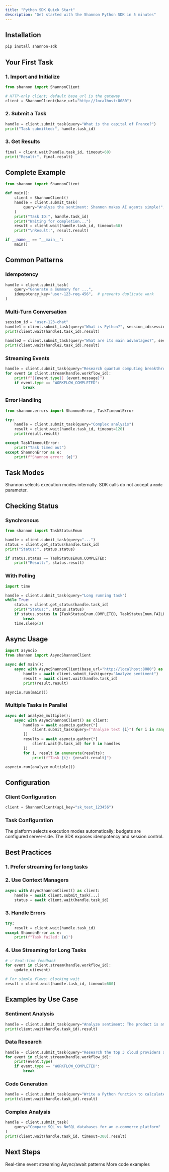 ```yaml
---
title: "Python SDK Quick Start"
description: "Get started with the Shannon Python SDK in 5 minutes"
---
```


## Installation

```bash
pip install shannon-sdk
```

## Your First Task

### 1. Import and Initialize

```python
from shannon import ShannonClient

# HTTP-only client; default base_url is the gateway
client = ShannonClient(base_url="http://localhost:8080")
```

### 2. Submit a Task

```python
handle = client.submit_task(query="What is the capital of France?")
print("Task submitted:", handle.task_id)
```

### 3. Get Results

```python
final = client.wait(handle.task_id, timeout=60)
print("Result:", final.result)
```

## Complete Example

```python
from shannon import ShannonClient

def main():
    client = ShannonClient()
    handle = client.submit_task(
        query="Analyze the sentiment: Shannon makes AI agents simple!",
    )
    print("Task ID:", handle.task_id)
    print("Waiting for completion...")
    result = client.wait(handle.task_id, timeout=60)
    print("\nResult:", result.result)

if __name__ == "__main__":
    main()
```

## Common Patterns

### Idempotency

```python
handle = client.submit_task(
    query="Generate a summary for ...",
    idempotency_key="user-123-req-456",  # prevents duplicate work
)
```

### Multi-Turn Conversation

```python
session_id = "user-123-chat"
handle1 = client.submit_task(query="What is Python?", session_id=session_id)
print(client.wait(handle1.task_id).result)

handle2 = client.submit_task(query="What are its main advantages?", session_id=session_id)
print(client.wait(handle2.task_id).result)
```

### Streaming Events

```python
handle = client.submit_task(query="Research quantum computing breakthroughs")
for event in client.stream(handle.workflow_id):
    print(f"[{event.type}] {event.message}")
    if event.type == "WORKFLOW_COMPLETED":
        break
```

### Error Handling

```python
from shannon.errors import ShannonError, TaskTimeoutError

try:
    handle = client.submit_task(query="Complex analysis")
    result = client.wait(handle.task_id, timeout=120)
    print(result.result)

except TaskTimeoutError:
    print("Task timed out")
except ShannonError as e:
    print(f"Shannon error: {e}")
```

## Task Modes

Shannon selects execution modes internally. SDK calls do not accept a `mode` parameter.

## Checking Status

### Synchronous

```python
from shannon import TaskStatusEnum

handle = client.submit_task(query="...")
status = client.get_status(handle.task_id)
print("Status:", status.status)

if status.status == TaskStatusEnum.COMPLETED:
    print("Result:", status.result)
```

### With Polling

```python
import time

handle = client.submit_task(query="Long running task")
while True:
    status = client.get_status(handle.task_id)
    print("Status:", status.status)
    if status.status in [TaskStatusEnum.COMPLETED, TaskStatusEnum.FAILED]:
        break
    time.sleep(2)
```

## Async Usage

```python
import asyncio
from shannon import AsyncShannonClient

async def main():
    async with AsyncShannonClient(base_url="http://localhost:8080") as client:
        handle = await client.submit_task(query="Analyze sentiment")
        result = await client.wait(handle.task_id)
        print(result.result)

asyncio.run(main())
```

### Multiple Tasks in Parallel

```python
async def analyze_multiple():
    async with AsyncShannonClient() as client:
        handles = await asyncio.gather(*[
            client.submit_task(query=f"Analyze text {i}") for i in range(5)
        ])
        results = await asyncio.gather(*[
            client.wait(h.task_id) for h in handles
        ])
        for i, result in enumerate(results):
            print(f"Task {i}: {result.result}")

asyncio.run(analyze_multiple())
```

## Configuration

### Client Configuration

```python
client = ShannonClient(api_key="sk_test_123456")
```

### Task Configuration

The platform selects execution modes automatically; budgets are configured server-side. The SDK exposes idempotency and session control.

## Best Practices

### 1. Prefer streaming for long tasks

### 2. Use Context Managers

```python
async with AsyncShannonClient() as client:
    handle = await client.submit_task(...)
    status = await client.wait(handle.task_id)
```

### 3. Handle Errors

```python
try:
    result = client.wait(handle.task_id)
except ShannonError as e:
    print(f"Task failed: {e}")
```

### 4. Use Streaming for Long Tasks

```python
# ✅ Real-time feedback
for event in client.stream(handle.workflow_id):
    update_ui(event)

# For simple flows: blocking wait
result = client.wait(handle.task_id, timeout=600)
```

## Examples by Use Case

### Sentiment Analysis

```python
handle = client.submit_task(query="Analyze sentiment: The product is amazing!")
print(client.wait(handle.task_id).result)
```

### Data Research

```python
handle = client.submit_task(query="Research the top 3 cloud providers and compare pricing")
for event in client.stream(handle.workflow_id):
    print(event.type)
    if event.type == "WORKFLOW_COMPLETED":
        break
```

### Code Generation

```python
handle = client.submit_task(query="Write a Python function to calculate Fibonacci numbers")
print(client.wait(handle.task_id).result)
```

### Complex Analysis

```python
handle = client.submit_task(
    query="Compare SQL vs NoSQL databases for an e-commerce platform"
)
print(client.wait(handle.task_id, timeout=300).result)
```

## Next Steps

<CardGroup cols={2}>
  <Card title="Streaming" icon="stream" href="/en/sdk/python/streaming">
    Real-time event streaming
  </Card>
  <Card title="Async Usage" icon="bolt" href="/en/sdk/python/async-usage">
    Async/await patterns
  </Card>
  <Card title="Examples" icon="code" href="/en/sdk/python/examples">
    More code examples
  </Card>
</CardGroup>
